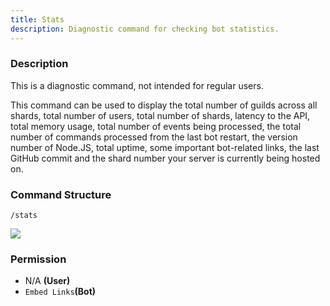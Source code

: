 ```yaml
---
title: Stats
description: Diagnostic command for checking bot statistics.
---
```


### Description

<Callout type="warning">This is a diagnostic command, not intended for regular users.</Callout>

This command can be used to display the total number of guilds across all shards, total number of users, total number of
shards, latency to the API, total memory usage, total number of events being processed, the total number of commands
processed from the last bot restart, the version number of Node.JS, total uptime, some important bot-related links, the
last GitHub commit and the shard number your server is currently being hosted on.

### Command Structure

```
/stats
```

![](../../_assets/EUhUJwT.png)

### **Permission**

- N/A **(User)**
- `Embed Links`**(Bot)**
